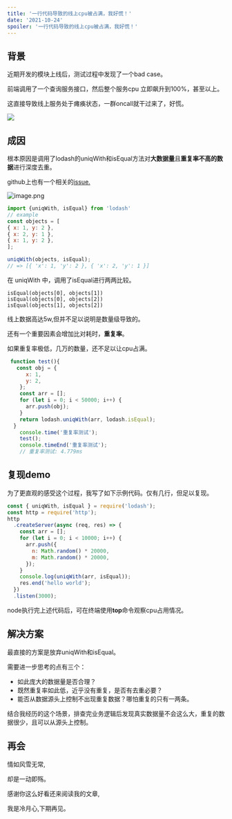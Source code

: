```yaml
---
title: '一行代码导致的线上cpu被占满，我好慌！'
date: '2021-10-24'
spoiler: '一行代码导致的线上cpu被占满，我好慌！'
---
```




##  背景
近期开发的模块上线后，测试过程中发现了一个bad case。

前端调用了一个查询服务接口，然后整个服务cpu 立即飙升到100%，甚至以上。

这直接导致线上服务处于瘫痪状态，一群oncall就干过来了，好慌。

![](https://p3-juejin.byteimg.com/tos-cn-i-k3u1fbpfcp/3144d6c798f14e0c85c7b4cd3fcc1a6e~tplv-k3u1fbpfcp-zoom-1.image)

## 成因

根本原因是调用了lodash的uniqWith和isEqual方法对**大数据量**且**重复率不高的数据**进行深度去重。

github上也有一个相关的[issue.](https://github.com/lodash/lodash/issues/5254)


![image.png](https://p3-juejin.byteimg.com/tos-cn-i-k3u1fbpfcp/defd2c10c1b84546ab159ae1c3e5e6c6~tplv-k3u1fbpfcp-watermark.image?)


```js
import {uniqWith, isEqual} from 'lodash'
// example
const objects = [ 
{ x: 1, y: 2 }, 
{ x: 2, y: 1 },
{ x: 1, y: 2 },
]; 

uniqWith(objects, isEqual); 
// => [{ 'x': 1, 'y': 2 }, { 'x': 2, 'y': 1 }]
```
在 uniqWith 中，调用了isEqual进行两两比较。

```
isEqual(objects[0], objects[1])
isEqual(objects[0], objects[2])
isEqual(objects[1], objects[2])
```
线上数据高达5w,但并不足以说明是数量级导致的。

还有一个重要因素会增加比对耗时，**重复率**。

如果重复率极低，几万的数量，还不足以让cpu占满。


```js
 function test(){
   const obj = {
      x: 1,
      y: 2,
    };
    const arr = [];
    for (let i = 0; i < 50000; i++) {
      arr.push(obj);
    }
    return lodash.uniqWith(arr, lodash.isEqual);
  }
    console.time('重复率测试');
    test();
    console.timeEnd('重复率测试');
    // 重复率测试: 4.779ms
```


## 复现demo

为了更直观的感受这个过程，我写了如下示例代码。仅有几行，但足以复现。

```js
const { uniqWith, isEqual } = require('lodash');
const http = require('http');
http
  .createServer(async (req, res) => {
    const arr = [];
    for (let i = 0; i < 10000; i++) {
      arr.push({
        n: Math.random() * 20000,
        m: Math.random() * 20000,
      });
    }
    console.log(uniqWith(arr, isEqual));
    res.end('hello world');
  })
  .listen(3000);

```

node执行完上述代码后，可在终端使用**top**命令观察cpu占用情况。


## 解决方案

最直接的方案是放弃uniqWith和isEqual。

需要进一步思考的点有三个：

  - 如此庞大的数据量是否合理？
  - 既然重复率如此低，近乎没有重复，是否有去重必要？
  -  能否从数据源头上控制不出现重复数据？哪怕重复的只有一两条。


结合我经历的这个场景，排查完业务逻辑后发现真实数据量不会这么大，重复的数据很少，且可以从源头上控制。

## 再会

情如风雪无常,

却是一动即殇。

感谢你这么好看还来阅读我的文章,

我是冷月心,下期再见。
